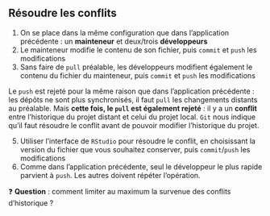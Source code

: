 :::{.callout-tip collapse="true" icon=false}
## Résoudre les conflits

::: {.incremental}
1. On se place dans la même configuration que dans l'application précédente : un [**mainteneur**]{.blue2} et deux/trois [**développeurs**]{.blue2}
2. Le mainteneur modifie le contenu de son fichier, puis `commit` et `push` les modifications
3. Sans faire de `pull` préalable, les développeurs modifient également le contenu du fichier du mainteneur, puis `commit` et `push` les modifications
:::

Le `push` est rejeté pour la même raison que dans l'application précédente : les dépôts ne sont plus synchronisés, il faut `pull` les changements distants au préalable.
Mais **cette fois, le `pull` est également rejeté** : il y a un **conflit** entre l'historique du projet distant et celui du projet local.
`Git` nous indique qu'il faut résoudre le conflit avant de pouvoir modifier l'historique du projet.

::: {.incremental}
5. Utiliser l'interface de `RStudio` pour résoudre le conflit, en choisissant la version du fichier que vous souhaitez conserver, puis `commit`/`push` les modifications
6. Comme dans l'application précédente, seul le développeur le plus rapide parvient à `push`. Les autres doivent répéter l'opération.
:::

:::

❓ **Question** : comment limiter au maximum la survenue des conflits d'historique ?
